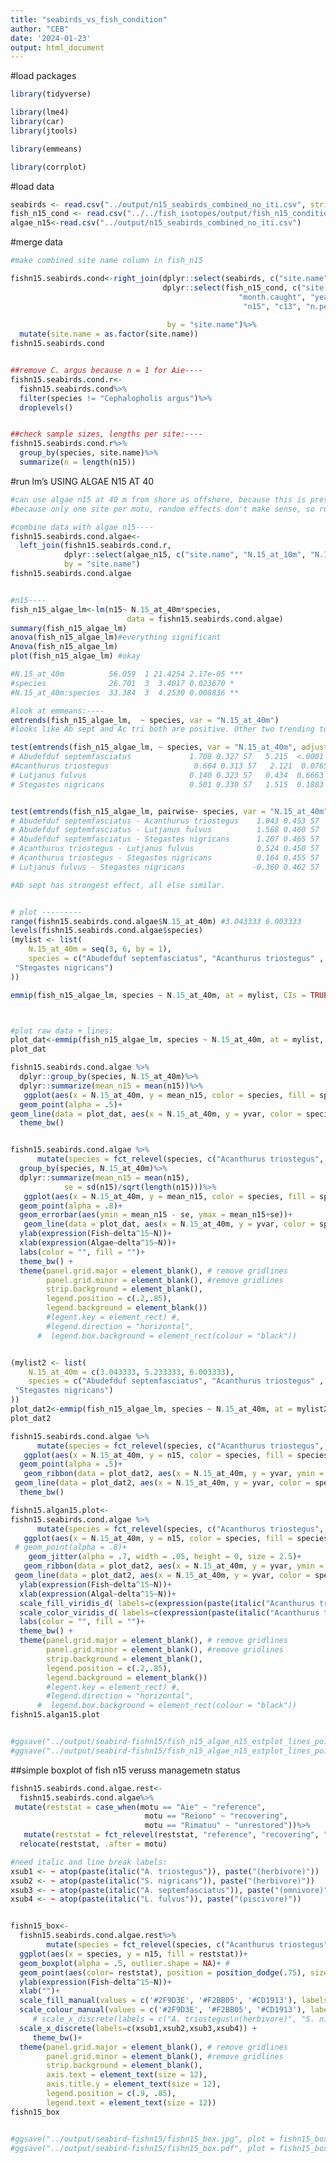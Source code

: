 ```yaml
---
title: "seabirds_vs_fish_condition"
author: "CEB"
date: '2024-01-23'
output: html_document
---
```



#load packages
```r
library(tidyverse)

library(lme4)
library(car)
library(jtools)

library(emmeans)

library(corrplot)

```


#load data
```r
seabirds <- read.csv("../output/n15_seabirds_combined_no_iti.csv", strip.white = T, header = T)
fish_n15_cond <- read.csv("../../fish_isotopes/output/fish_n15_condition.csv", stringsAsFactors = TRUE)
algae_n15<-read.csv("../output/n15_seabirds_combined_no_iti.csv")

```



#merge data
```r
#make combined site name column in fish_n15

fishn15.seabirds.cond<-right_join(dplyr::select(seabirds, c("site.name", "breeding_biomass_kgha_side")), 
                                  dplyr::select(fish_n15_cond, c("site.name", "motu", "fish.id", "species", 
                                                   "month.caught", "year.caught", "protection", "TL.cm", "FL.cm", "SL.cm", "whole.weight.g", 
                                                    "n15", "c13", "n.percent", "c.percent")),
                            
                                   by = "site.name")%>%
  mutate(site.name = as.factor(site.name))
fishn15.seabirds.cond


##remove C. argus because n = 1 for Aie----
fishn15.seabirds.cond.r<-
  fishn15.seabirds.cond%>%
  filter(species != "Cephalopholis argus")%>%
  droplevels()


##check sample sizes, lengths per site:----
fishn15.seabirds.cond.r%>%
  group_by(species, site.name)%>%
  summarize(n = length(n15))

```

#run lm's USING ALGAE N15 AT 40
```r

#can use algae n15 at 40 m from shore as offshore, because this is present at all sites where we have fish
#because only one site per motu, random effects don't make sense, so run regular lm

#combine data with algae n15----
fishn15.seabirds.cond.algae<-
  left_join(fishn15.seabirds.cond.r, 
            dplyr::select(algae_n15, c("site.name", "N.15_at_10m", "N.15_at_20m","N.15_at_30m","N.15_at_40m")), 
            by = "site.name")
fishn15.seabirds.cond.algae


#n15----
fish_n15_algae_lm<-lm(n15~ N.15_at_40m*species, 
                          data = fishn15.seabirds.cond.algae)
summary(fish_n15_algae_lm)
anova(fish_n15_algae_lm)#everything significant
Anova(fish_n15_algae_lm)
plot(fish_n15_algae_lm) #okay

#N.15_at_40m          56.059  1 21.4254 2.17e-05 ***
#species              26.701  3  3.4017 0.023670 *  
#N.15_at_40m:species  33.384  3  4.2530 0.008836 ** 

#look at emmeans:----
emtrends(fish_n15_algae_lm,  ~ species, var = "N.15_at_40m")
#looks like Ab sept and Ac tri both are positive. Other two trending towards positive but overlaps 0

test(emtrends(fish_n15_algae_lm, ~ species, var = "N.15_at_40m", adjust = "fdr"))
# Abudefduf septemfasciatus             1.708 0.327 57   5.215  <.0001
#Acanthurus triostegus                   0.664 0.313 57   2.121  0.0765
# Lutjanus fulvus                       0.140 0.323 57   0.434  0.6663
# Stegastes nigricans                   0.501 0.330 57   1.515  0.1803


test(emtrends(fish_n15_algae_lm, pairwise~ species, var = "N.15_at_40m", adjust = "fdr"))
# Abudefduf septemfasciatus - Acanthurus triostegus    1.043 0.453 57   2.302  0.0500
# Abudefduf septemfasciatus - Lutjanus fulvus          1.568 0.460 57   3.407  0.0073
# Abudefduf septemfasciatus - Stegastes nigricans      1.207 0.465 57   2.596  0.0360
# Acanthurus triostegus - Lutjanus fulvus              0.524 0.450 57   1.165  0.3735
# Acanthurus triostegus - Stegastes nigricans          0.164 0.455 57   0.360  0.7202
# Lutjanus fulvus - Stegastes nigricans               -0.360 0.462 57  -0.780  0.5265

#Ab sept has strongest effect, all else similar. 


# plot ---------
range(fishn15.seabirds.cond.algae$N.15_at_40m) #3.043333 6.003333
levels(fishn15.seabirds.cond.algae$species)
(mylist <- list(
    N.15_at_40m = seq(3, 6, by = 1),
    species = c("Abudefduf septemfasciatus", "Acanthurus triostegus" ,   "Lutjanus fulvus"     ,     
 "Stegastes nigricans")
))

emmip(fish_n15_algae_lm, species ~ N.15_at_40m, at = mylist, CIs = TRUE)



#plot raw data + lines: 
plot_dat<-emmip(fish_n15_algae_lm, species ~ N.15_at_40m, at = mylist, CIs = TRUE, plotit=FALSE)
plot_dat

fishn15.seabirds.cond.algae %>%
  dplyr::group_by(species, N.15_at_40m)%>%
  dplyr::summarize(mean_n15 = mean(n15))%>%
   ggplot(aes(x = N.15_at_40m, y = mean_n15, color = species, fill = species, group = species))+
  geom_point(alpha = .5)+
geom_line(data = plot_dat, aes(x = N.15_at_40m, y = yvar, color = species, group = species))+
  theme_bw() 


fishn15.seabirds.cond.algae %>%
      mutate(species = fct_relevel(species, c("Acanthurus triostegus", "Stegastes nigricans", "Abudefduf septemfasciatus", "Lutjanus fulvus")))%>%
  group_by(species, N.15_at_40m)%>%
  dplyr::summarize(mean_n15 = mean(n15),
            se = sd(n15)/sqrt(length(n15)))%>%
   ggplot(aes(x = N.15_at_40m, y = mean_n15, color = species, fill = species, group = species))+
  geom_point(alpha = .8)+
  geom_errorbar(aes(ymin = mean_n15 - se, ymax = mean_n15+se))+
   geom_line(data = plot_dat, aes(x = N.15_at_40m, y = yvar, color = species, group = species))+
  ylab(expression(Fish~delta^15~N))+
  xlab(expression(Algae~delta^15~N))+
  labs(color = "", fill = "")+
  theme_bw() +
  theme(panel.grid.major = element_blank(), # remove gridlines
        panel.grid.minor = element_blank(), #remove gridlines
        strip.background = element_blank(),
        legend.position = c(.2,.85),
        legend.background = element_blank())
        #legent.key = element_rect) #,
        #legend.direction = "horizontal",
      #  legend.box.background = element_rect(colour = "black"))


(mylist2 <- list(
    N.15_at_40m = c(3.043333, 5.233333, 6.003333),
    species = c("Abudefduf septemfasciatus", "Acanthurus triostegus" ,   "Lutjanus fulvus"     ,     
 "Stegastes nigricans")
))
plot_dat2<-emmip(fish_n15_algae_lm, species ~ N.15_at_40m, at = mylist2, CIs = TRUE, plotit=FALSE)
plot_dat2

fishn15.seabirds.cond.algae %>%
      mutate(species = fct_relevel(species, c("Acanthurus triostegus", "Stegastes nigricans", "Abudefduf septemfasciatus", "Lutjanus fulvus")))%>%
   ggplot(aes(x = N.15_at_40m, y = n15, color = species, fill = species, group = species))+
  geom_point(alpha = .5)+
   geom_ribbon(data = plot_dat2, aes(x = N.15_at_40m, y = yvar, ymin = LCL, ymax=UCL, fill = species), alpha = .2, lwd=0)+
 geom_line(data = plot_dat2, aes(x = N.15_at_40m, y = yvar, color = species, group = species))+
  theme_bw() 

fishn15.algan15.plot<-
fishn15.seabirds.cond.algae %>%
      mutate(species = fct_relevel(species, c("Acanthurus triostegus", "Stegastes nigricans", "Abudefduf septemfasciatus", "Lutjanus fulvus")))%>%
   ggplot(aes(x = N.15_at_40m, y = n15, color = species, fill = species, group = species))+
 # geom_point(alpha = .8)+
    geom_jitter(alpha = .7, width = .05, height = 0, size = 2.5)+
   geom_ribbon(data = plot_dat2, aes(x = N.15_at_40m, y = yvar, ymin = LCL, ymax=UCL, fill = species), alpha = .1, linetype=0)+
 geom_line(data = plot_dat2, aes(x = N.15_at_40m, y = yvar, color = species, group = species))+ #, lwd =1.5
  ylab(expression(Fish~delta^15~N))+
  xlab(expression(Algal~delta^15~N))+
  scale_fill_viridis_d( labels=c(expression(paste(italic("Acanthurus triostegus")," (herbivore)")), expression(paste(italic("Stegastes nigricans")," (herbivore)")), expression(paste(italic("Abudefduf septemfasciatus")," (omnivore)")), expression(paste(italic("Lutjanus fulvus")," (piscivore)"))))+
  scale_color_viridis_d( labels=c(expression(paste(italic("Acanthurus triostegus")," (herbivore)")), expression(paste(italic("Stegastes nigricans")," (herbivore)")), expression(paste(italic("Abudefduf septemfasciatus")," (omnivore)")), expression(paste(italic("Lutjanus fulvus")," (piscivore)"))) )+
  labs(color = "", fill = "")+
  theme_bw() +
  theme(panel.grid.major = element_blank(), # remove gridlines
        panel.grid.minor = element_blank(), #remove gridlines
        strip.background = element_blank(),
        legend.position = c(.2,.85),
        legend.background = element_blank())
        #legent.key = element_rect) #,
        #legend.direction = "horizontal",
      #  legend.box.background = element_rect(colour = "black"))
fishn15.algan15.plot


#ggsave("../output/seabird-fishn15/fish_n15_algae_n15_estplot_lines_points_update.jpg", plot = fishn15.algan15.plot, width = 7, height = 5)
#ggsave("../output/seabird-fishn15/fish_n15_algae_n15_estplot_lines_points_update.pdf", plot = fishn15.algan15.plot, width = 7, height = 5)

```


##simple boxplot of fish n15 veruss managemetn status
```r
fishn15.seabirds.cond.algae.rest<-
  fishn15.seabirds.cond.algae%>%
 mutate(reststat = case_when(motu == "Aie" ~ "reference",
                              motu == "Reiono" ~ "recovering",
                              motu == "Rimatuu" ~ "unrestored"))%>%
   mutate(reststat = fct_relevel(reststat, "reference", "recovering", "unrestored")) %>% # relevel factor
  relocate(reststat, .after = motu)

#need italic and line break labels:
xsub1 <- ~ atop(paste(italic("A. triostegus")), paste("(herbivore)"))
xsub2 <- ~ atop(paste(italic("S. nigricans")), paste("(herbivore)"))
xsub3 <- ~ atop(paste(italic("A. septemfasciatus")), paste("(omnivore)"))
xsub4 <- ~ atop(paste(italic("L. fulvus")), paste("(piscivore)"))


fishn15_box<-
  fishn15.seabirds.cond.algae.rest%>%
        mutate(species = fct_relevel(species, c("Acanthurus triostegus", "Stegastes nigricans", "Abudefduf septemfasciatus", "Lutjanus fulvus")))%>%
  ggplot(aes(x = species, y = n15, fill = reststat))+
  geom_boxplot(alpha = .5, outlier.shape = NA)+ #
  geom_point(aes(color= reststat), position = position_dodge(.75), size = 2.5, alpha = .7)+
  ylab(expression(Fish~delta^15~N))+
  xlab("")+
  scale_fill_manual(values = c('#2F9D3E', '#F2BB05', '#CD1913'), labels = c('reference','recovering','unrestored'), name = "")+
  scale_colour_manual(values = c('#2F9D3E', '#F2BB05', '#CD1913'), labels = c('reference','recovering','unrestored'), name = "")+
     # scale_x_discrete(labels = c("A. triostegus\n(herbivore)", "S. nigricans\n(herbivore)", "A. septemfasciatus\n(omnivore)", "L. fulvus\n(piscivore)"))+
  scale_x_discrete(labels=c(xsub1,xsub2,xsub3,xsub4)) +
     theme_bw()+
  theme(panel.grid.major = element_blank(), # remove gridlines
        panel.grid.minor = element_blank(), #remove gridlines
        strip.background = element_blank(),
        axis.text = element_text(size = 12),
        axis.title.y = element_text(size = 12),
        legend.position = c(.9, .85),
        legend.text = element_text(size = 12))
fishn15_box


#ggsave("../output/seabird-fishn15/fishn15_box.jpg", plot = fishn15_box, width = 7, height = 5)
#ggsave("../output/seabird-fishn15/fishn15_box.pdf", plot = fishn15_box, width = 7, height = 5)

```

